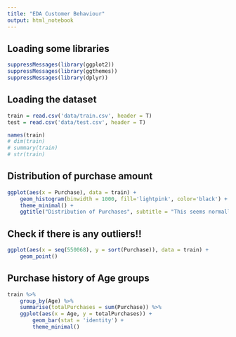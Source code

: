 ```yaml
---
title: "EDA Customer Behaviour"
output: html_notebook
---
```


## Loading some libraries
```r
suppressMessages(library(ggplot2))
suppressMessages(library(ggthemes))
suppressMessages(library(dplyr))
```

## Loading the dataset
```r
train = read.csv('data/train.csv', header = T)
test = read.csv('data/test.csv', header = T)
```

```r
names(train)
# dim(train)
# summary(train)
# str(train)
```


## Distribution of purchase amount

```r
ggplot(aes(x = Purchase), data = train) +
    geom_histogram(binwidth = 1000, fill='lightpink', color='black') +
    theme_minimal() +
    ggtitle("Distribution of Purchases", subtitle = "This seems normally distributed")
```

## Check if there is any outliers!!

```r
ggplot(aes(x = seq(550068), y = sort(Purchase)), data = train) +
    geom_point()
```

## Purchase history of Age groups
```r
train %>%
    group_by(Age) %>%
    summarise(totalPurchases = sum(Purchase)) %>%
    ggplot(aes(x = Age, y = totalPurchases)) +
        geom_bar(stat = 'identity') +
        theme_minimal()
```


